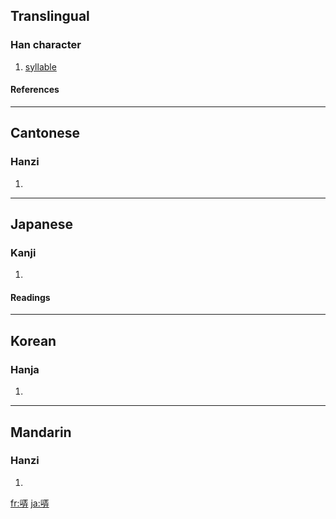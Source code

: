 ==Translingual==
===Han character===
{{Han char|rn=30|rad=口|as=07|sn=10|four=6104<sub>1</sub>|canj=口一土廿 (RMGT)}}
# [[syllable]]
====References====
{{Han ref|kx=0190.020|dkj=03635|dj=0409.210|hdz=10624.110|uh=54E2|ud=21730|bh=D0F1|bd=53489}}
----
==Cantonese==
===Hanzi===
{{yue-hanzi|jyut=|y=lung6}}
# {{defn|Cantonese}}
----
==Japanese==
===Kanji===
{{ja-kanji|grade=|rs=口07}}
# {{defn|Japanese}} 
====Readings====
{{ja-readings|on=[[ろう]] (rō)|kun=[[さえずる]] (saezuru)}}
----
==Korean==
===Hanja===
{{ko-hanja|hangeul=롱|rv=rong|mr=rong}}
# {{defn|Korean}}
----
==Mandarin==
===Hanzi===
{{cmn-hanzi|pin=[[lòng]] ([[long4]]), [[ó]] ([[o2]]), [[ò]] ([[o4]])|wg=lung<sup>4</sup>, wo<sup>2</sup>, wo<sup>4</sup>}}
# {{defn|Mandarin}}

[[fr:哢]]
[[ja:哢]]